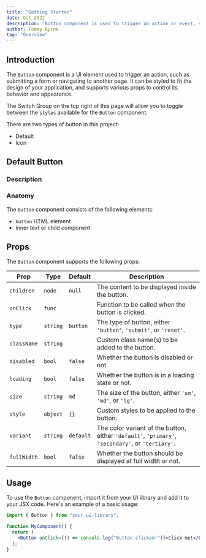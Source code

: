 ```yaml
---
title: "Getting Started"
date: Oct 2022
description: "Button component is used to trigger an action or event, such as submitting a form, opening a Dialog, canceling an action, or performing a delete operation. All props, variants and my use cases are listed below."
author: Tommy Byrne
tag: "Overview"
---
```


## Introduction

The `Button` component is a UI element used to trigger an action, such as submitting a form or navigating to another page. It can be styled to fit the design of your application, and supports various props to control its behavior and appearance.

The Switch Group on the top right of this page will allow you to toggle between the `styles` available for the `Button` component.

There are two types of button in this project:

- Default
- Icon

## Default Button

### Description

### Anatomy

The `Button` component consists of the following elements:

- `button` HTML element
- Inner text or child component

## Props

The `Button` component supports the following props:

| Prop        | Type     | Default   | Description                                                                                       |
| ----------- | -------- | --------- | ------------------------------------------------------------------------------------------------- |
| `children`  | `node`   | `null`    | The content to be displayed inside the button.                                                    |
| `onClick`   | `func`   |           | Function to be called when the button is clicked.                                                 |
| `type`      | `string` | `button`  | The type of button, either `'button'`, `'submit'`, or `'reset'`.                                  |
| `className` | `string` |           | Custom class name(s) to be added to the button.                                                   |
| `disabled`  | `bool`   | `false`   | Whether the button is disabled or not.                                                            |
| `loading`   | `bool`   | `false`   | Whether the button is in a loading state or not.                                                  |
| `size`      | `string` | `md`      | The size of the button, either `'sm'`, `'md'`, or `'lg'`.                                         |
| `style`     | `object` | `{}`      | Custom styles to be applied to the button.                                                        |
| `variant`   | `string` | `default` | The color variant of the button, either `'default'`, `'primary'`, `'secondary'`, or `'tertiary'`. |
| `fullWidth` | `bool`   | `false`   | Whether the button should be displayed at full width or not.                                      |

## Usage

To use the `Button` component, import it from your UI library and add it to your JSX code. Here's an example of a basic usage:

```jsx
import { Button } from "your-ui-library";

function MyComponent() {
  return (
    <Button onClick={() => console.log("Button clicked!")}>Click me!</Button>
  );
}
```
